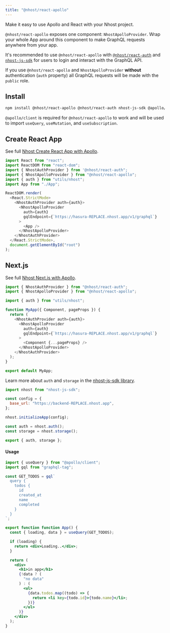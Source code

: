```yaml
---
title: "@nhost/react-apollo"
---
```


Make it easy to use Apollo and React with your Nhost project.

`@nhost/react-apollo` exposes one component: `NhostApolloProvider`. Wrap your whole App around this component to make GraphQL requests anywhere from your app.

It's recommended to use `@nhost/react-apollo` with [`@nhost/react-auth`](/libraries/react-auth) and [`nhost-js-sdk`](/libraries/nhost-js-sdk) for users to login and interact with the GraphQL API.

If you use `@nhost/react-apollo` and `NhostApolloProvider` **without** authentication (`auth` property) all GraphQL requests will be made with the `public` role.

## Install

```bash
npm install @nhost/react-apollo @nhost/react-auth nhost-js-sdk @apollo/client graphql graphql-tag
```

`@apollo/client` is required for `@nhost/react-apollo` to work and will be used to import `useQuery`, `useMutation`, and `useSubscription`.

## Create React App

See full [Nhost Create React App with Apollo](https://github.com/nhost/examples/tree/main/create-react-app-apollo).

```jsx:src/index.js
import React from "react";
import ReactDOM from "react-dom";
import { NhostAuthProvider } from '@nhost/react-auth";
import { NhostApolloProvider } from "@nhost/react-apollo";
import { auth } from "utils/nhost";
import App from "./App";

ReactDOM.render(
  <React.StrictMode>
    <NhostAuthProvider auth={auth}>
      <NhostApolloProvider
        auth={auth}
        gqlEndpoint={`https://hasura-REPLACE.nhost.app/v1/graphql`}
      >
        <App />
      </NhostApolloProvider>
    </NhostAuthProvider>
  </React.StrictMode>,
  document.getElementById("root")
);
```

## Next.js

See full [Nhost Next.js with Apollo](https://github.com/nhost/examples/tree/main/nextjs-apollo).

```jsx:pages/_app.js
import { NhostAuthProvider } from "@nhost/react-auth";
import { NhostApolloProvider } from "@nhost/react-apollo";

import { auth } from "utils/nhost";

function MyApp({ Component, pageProps }) {
  return (
    <NhostAuthProvider auth={auth}>
      <NhostApolloProvider
        auth={auth}
        gqlEndpoint={`https://hasura-REPLACE.nhost.app/v1/graphql`}
      >
        <Component {...pageProps} />
      </NhostApolloProvider>
    </NhostAuthProvider>
  );
}

export default MyApp;
```

Learn more about `auth` and `storage` in the [nhost-js-sdk library](/libraries/nhost-js-sdk).

```js:src/utils/nhost.js
import nhost from "nhost-js-sdk";

const config = {
  base_url: "https://backend-REPLACE.nhost.app",
};

nhost.initializeApp(config);

const auth = nhost.auth();
const storage = nhost.storage();

export { auth, storage };
```

#### Usage

```jsx
import { useQuery } from "@apollo/client";
import gql from "graphql-tag";

const GET_TODOS = gql`
  query {
    todos {
      id
      created_at
      name
      completed
    }
  }
`;

export function function App() {
  const { loading, data } = useQuery(GET_TODOS);

  if (loading) {
    return <div>Loading..</div>;
  }

  return (
    <div>
      <h1>in app</h1>
      {!data ? (
        "no data"
      ) : (
        <ul>
          {data.todos.map((todo) => {
            return <li key={todo.id}>{todo.name}</li>;
          })}
        </ul>
      )}
    </div>
  );
}

```
